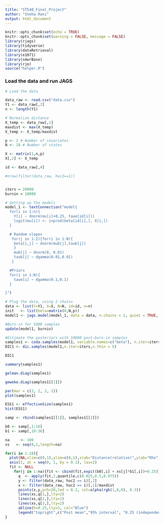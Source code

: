 ---
title: "ST540_Final_Project"
author: "Sneha Rani"
output: html_document
---

```{r setup, include=FALSE}
knitr::opts_chunk$set(echo = TRUE)
knitr::opts_chunk$set(warning = FALSE, message = FALSE) 
library(rjags)
library(tidyverse)
library(dataRetrieval)
library(e1071)
library(smwrBase)
library(rje)
source("helper.R")
```

### Load the data and run JAGS

```{r}
# Load the data

data_raw <- read.csv("data.csv")
Y1 <- data_raw[,2]
n <- length(Y1)

# Normalize distance
X_temp <- data_raw[,1]
maxdist <- max(X_temp)
X_temp <- X_temp/maxdist

p <- 2 # Number of covariates
N <- 18 # Number of states

X <- matrix(1,n,p)
X[,2] <- X_temp

id <- data_raw[,4]

#nrow(filter(data_raw, huc2==1))


iters = 20000
burnin = 10000

# Setting up the models
model_1 <- textConnection("model{
  for(i in 1:n){
    Y[i] ~ dnorm(mu[i]+0.25, taue[id[i]])
    logit(mu[i]) <- inprod(beta[id[i],], X[i,])
  }

  # Random slopes
   for(j in 1:2){for(i in 1:N){
    beta[i,j] ~ dnorm(mub[j],taub[j])
    }
    mub[j] ~ dnorm(0, 0.01)
    taub[j] ~ dgamma(0.01,0.01)
   }

  #Priors
  for(i in 1:N){
    taue[i] ~ dgamma(0.1,0.1)
  }

}")

# Plug the data, using 2 chains
data <- list(Y=Y1, X=X, N=N, id=id, n=n)
init   <- list(beta=matrix(0,N,p))
model1 <- jags.model(model_1, data = data, n.chains = 2, quiet = TRUE, inits=init)

#Burn-in for 5000 samples 
update(model1, burnin)

#Estimate the posteriors with 10000 post-burn-in samples
samples1 <- coda.samples(model1, variable.names=c("beta"), n.iter=iters, n.thin = 5)
DIC1 <- dic.samples(model1,n.iter=iters,n.thin = 5)
```

```{r}
DIC1
```

```{r}
summary(samples1)
```

```{r}
gelman.diag(samples1)
```

```{r}
geweke.diag(samples1[[1]])
```

```{r}
par(mar = c(2, 2, 2, 2))
plot(samples1)
```

```{r}
ESS1 <- effectiveSize(samples1)
hist(ESS1)
```

```{r}
samp <- rbind(samples1[[1]], samples1[[2]])

b0 <- samp[,1:18]
b1 <- samp[,19:36]

na     <- 100
xs   <- seq(0,1,length=na) 

for(i in 1:18){
  plot(NA,xlim=c(0,1),ylim=c(0,1),xlab="Distance(relative)",ylab="Rho", xaxt="n", main=names[i])
  axis(1, at = seq(0, 1, by = 0.1), las=2)
  fit <- NULL
    for(j in 1:na){fit <- cbind(fit,expit(b0[,i] + xs[j]*b1[,i])+0.25)}
      q  <- apply(fit,2,quantile,c(0.025,0.5,0.975))
      y <- filter(data_raw, huc2 == i)[,2]
      x <- filter(data_raw, huc2 == i)[,1]/maxdist
      points(x,y,pch=20,lwd = 0.2, col=alpha(rgb(1,0,0), 0.3))
      lines(xs,q[1,],lty=2)
      lines(xs,q[2,],lty=1)
      lines(xs,q[3,],lty=2)
      abline(h=0.25,lty=3, col="Blue")
      legend("topright",c("Post mean","95% interval", "0.25 (independent)"),lty=c(1,2,3),col=c(1,1,"Blue"),bty="n")
}
```

